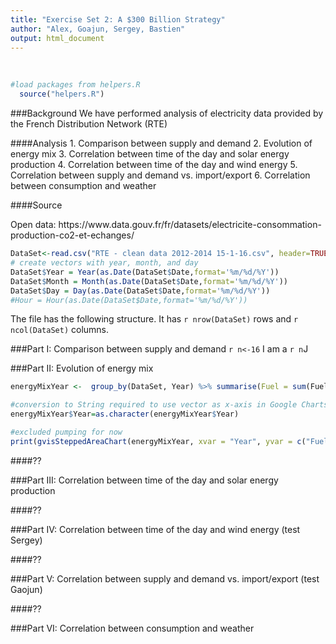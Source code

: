 ```yaml
---
title: "Exercise Set 2: A $300 Billion Strategy"
author: "Alex, Goajun, Sergey, Bastien"
output: html_document
---
```


<br>

```r
#load packages from helpers.R
  source("helpers.R")
```

###Background
We have performed analysis of electricity data provided by the French Distribution Network (RTE)

####Analysis
1. Comparison between supply and demand
2. Evolution of energy mix
3. Correlation between time of the day and solar energy production 
4. Correlation between time of the day and wind energy
5. Correlation between supply and demand vs. import/export
6. Correlation between consumption and weather

####Source

Open data: https://www.data.gouv.fr/fr/datasets/electricite-consommation-production-co2-et-echanges/

```r
DataSet<-read.csv("RTE - clean data 2012-2014 15-1-16.csv", header=TRUE)
# create vectors with year, month, and day
DataSet$Year = Year(as.Date(DataSet$Date,format='%m/%d/%Y'))
DataSet$Month = Month(as.Date(DataSet$Date,format='%m/%d/%Y'))
DataSet$Day = Day(as.Date(DataSet$Date,format='%m/%d/%Y'))
#Hour = Hour(as.Date(DataSet$Date,format='%m/%d/%Y'))
```
The file has the following structure. It has `r nrow(DataSet)` rows and `r ncol(DataSet)` columns.

###Part I: Comparison between supply and demand
`r n<-16`
I am a `r n`J



###Part II: Evolution of energy mix


```r
energyMixYear <-  group_by(DataSet, Year) %>% summarise(Fuel = sum(Fuel/4/1000), Coal = sum(Coal/4/1000), Gas = sum(Gas/4/1000),Nuclear = sum(Nuclear/4/1000), Wind = sum(Wind/4/1000), Solar = sum(Solar/4/1000), Hydro = sum(Hydro/4/1000), Pumping = sum(Pumping/4/1000), Bioenergy = sum(Bioenergy/4/1000))

#conversion to String required to use vector as x-axis in Google Charts
energyMixYear$Year=as.character(energyMixYear$Year)

#excluded pumping for now
print(gvisSteppedAreaChart(energyMixYear, xvar = "Year", yvar = c("Fuel", "Coal", "Gas","Nuclear", "Wind", "Solar", "Hydro", "Bioenergy"), options=list(isStacked=TRUE,width = 1000, height = 500, vAxis="{format:'#,###GWh'}")), 'chart')
```

####??

###Part III: Correlation between time of the day and solar energy production

####??

###Part IV: Correlation between time of the day and wind energy (test Sergey)

####??

###Part V: Correlation between supply and demand vs. import/export (test Gaojun)

####??

###Part VI: Correlation between consumption and weather


